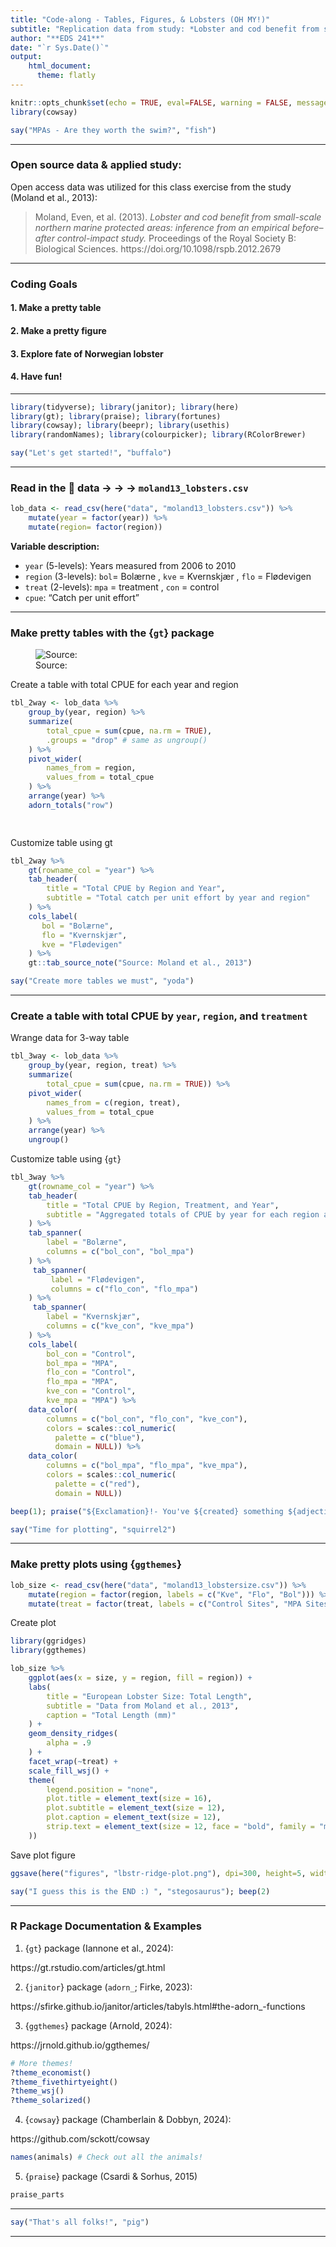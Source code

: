 ```yaml
---
title: "Code-along - Tables, Figures, & Lobsters (OH MY!)"
subtitle: "Replication data from study: *Lobster and cod benefit from small-scale northern marine protected areas: Inference from an empirical before–after control-impact study*"
author: "**EDS 241**"
date: "`r Sys.Date()`"
output: 
    html_document:
      theme: flatly
---
```


```r
knitr::opts_chunk$set(echo = TRUE, eval=FALSE, warning = FALSE, message = TRUE)
library(cowsay)
```

```r
say("MPAs - Are they worth the swim?", "fish")
```

------------------------------------------------------------------------

### Open source data & applied study:

Open access data was utilized for this class exercise from the study (Moland et al., 2013):

> Moland, Even, et al. (2013). *Lobster and cod benefit from small-scale northern marine protected areas: inference from an empirical before–after control-impact study.* Proceedings of the Royal Society B: Biological Sciences. https://doi.org/10.1098/rspb.2012.2679

------------------------------------------------------------------------

### Coding Goals

#### 1.  Make a pretty table

#### 2.  Make a pretty figure

#### 3.  Explore fate of Norwegian lobster

#### 4.  Have fun!

------------------------------------------------------------------------

```r

library(tidyverse); library(janitor); library(here)   
library(gt); library(praise); library(fortunes)
library(cowsay); library(beepr); library(usethis)
library(randomNames); library(colourpicker); library(RColorBrewer)

```

```r
say("Let's get started!", "buffalo")
```

------------------------------------------------------------------------

### Read in the 🦞 data → → → `moland13_lobsters.csv`

```r

lob_data <- read_csv(here("data", "moland13_lobsters.csv")) %>% 
    mutate(year = factor(year)) %>% 
    mutate(region= factor(region))

```

**Variable description:**

- `year` (5-levels): Years measured from 2006 to 2010
- `region` (3-levels): `bol`= Bolærne , `kve` = Kvernskjær , `flo` = Flødevigen
- `treat` (2-levels): `mpa` = treatment , `con` = control
- `cpue`: "Catch per unit effort"

------------------------------------------------------------------------

### Make pretty tables with the {`gt`} package

![Source:](figures/gt-table-parts.png)

Create a table with total CPUE for each year and region
```r

tbl_2way <- lob_data %>%
    group_by(year, region) %>% 
    summarize(
        total_cpue = sum(cpue, na.rm = TRUE),
        .groups = "drop" # same as ungroup()
    ) %>% 
    pivot_wider(
        names_from = region,
        values_from = total_cpue
    ) %>% 
    arrange(year) %>% 
    adorn_totals("row")

    
```

Customize table using gt
```r

tbl_2way %>% 
    gt(rowname_col = "year") %>% 
    tab_header(
        title = "Total CPUE by Region and Year",
        subtitle = "Total catch per unit effort by year and region" 
    ) %>% 
    cols_label(
       bol = "Bolærne",
       flo = "Kvernskjær",
       kve = "Flødevigen"
    ) %>% 
    gt::tab_source_note("Source: Moland et al., 2013")


```

```r
say("Create more tables we must", "yoda")
```

------------------------------------------------------------------------

### Create a table with total CPUE by `year`, `region`, and `treatment`

Wrange data for 3-way table
```r
tbl_3way <- lob_data %>%
    group_by(year, region, treat) %>% 
    summarize(
        total_cpue = sum(cpue, na.rm = TRUE)) %>% 
    pivot_wider(
        names_from = c(region, treat),
        values_from = total_cpue
    ) %>% 
    arrange(year) %>% 
    ungroup()

```

Customize table using {`gt`}
```r

tbl_3way %>%
    gt(rowname_col = "year") %>% 
    tab_header(
        title = "Total CPUE by Region, Treatment, and Year",
        subtitle = "Aggregated totals of CPUE by year for each region and treatment"
    ) %>% 
    tab_spanner(
        label = "Bolærne",
        columns = c("bol_con", "bol_mpa")
    ) %>% 
     tab_spanner(
         label = "Flødevigen",
         columns = c("flo_con", "flo_mpa")
    ) %>% 
     tab_spanner(
        label = "Kvernskjær",
        columns = c("kve_con", "kve_mpa")
    ) %>% 
    cols_label(
        bol_con = "Control",
        bol_mpa = "MPA",
        flo_con = "Control",
        flo_mpa = "MPA",
        kve_con = "Control",
        kve_mpa = "MPA") %>% 
    data_color(
        columns = c("bol_con", "flo_con", "kve_con"),
        colors = scales::col_numeric(
          palette = c("blue"),
          domain = NULL)) %>%
    data_color(
        columns = c("bol_mpa", "flo_mpa", "kve_mpa"),
        colors = scales::col_numeric(
          palette = c("red"),
          domain = NULL))

```

```r
beep(1); praise("${Exclamation}!- You've ${created} something ${adjective}!")
```

```r
say("Time for plotting", "squirrel2")
```

------------------------------------------------------------------------

### Make pretty plots using {`ggthemes`}

```r
lob_size <- read_csv(here("data", "moland13_lobstersize.csv")) %>% 
    mutate(region = factor(region, labels = c("Kve", "Flo", "Bol"))) %>% 
    mutate(treat = factor(treat, labels = c("Control Sites", "MPA Sites")))
```

Create plot 
```r
library(ggridges)
library(ggthemes)

lob_size %>% 
    ggplot(aes(x = size, y = region, fill = region)) +
    labs(
        title = "European Lobster Size: Total Length",
        subtitle = "Data from Moland et al., 2013",
        caption = "Total Length (mm)"
    ) +
    geom_density_ridges(
        alpha = .9
    ) +
    facet_wrap(~treat) +
    scale_fill_wsj() +
    theme(
        legend.position = "none",
        plot.title = element_text(size = 16),
        plot.subtitle = element_text(size = 12),
        plot.caption = element_text(size = 12),
        strip.text = element_text(size = 12, face = "bold", family = "mono"
    ))

```

Save plot figure
```r
ggsave(here("figures", "lbstr-ridge-plot.png"), dpi=300, height=5, width=7, units="in")
```

```r
say("I guess this is the END :) ", "stegosaurus"); beep(2) 
```

------------------------------------------------------------------------

### R Package Documentation & Examples 

1. {`gt`} package (Iannone et al., 2024):

https://gt.rstudio.com/articles/gt.html

2. {`janitor`} package (`adorn_`; Firke, 2023):  

https://sfirke.github.io/janitor/articles/tabyls.html#the-adorn_-functions

3. {`ggthemes`} package (Arnold, 2024):

https://jrnold.github.io/ggthemes/

```r
# More themes! 
?theme_economist()
?theme_fivethirtyeight()
?theme_wsj()
?theme_solarized()
```


4. {`cowsay`} package (Chamberlain & Dobbyn, 2024):

https://github.com/sckott/cowsay

```r
names(animals) # Check out all the animals!
```

5. {`praise`} package (Csardi & Sorhus, 2015)

```r
praise_parts
```

------------------------------------------------------------------------

```r
say("That's all folks!", "pig") 
```

------------------------------------------------------------------------








